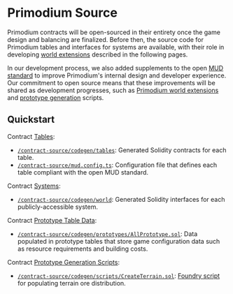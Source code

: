 # Primodium Source

Primodium contracts will be open-sourced in their entirety once the game design and balancing are finalized. Before then, the source code for Primodium tables and interfaces for systems are available, with their role in developing [world extensions](./world-extension.mdx) described in the following pages.

In our development process, we also added supplements to the open [MUD standard](https://mud.dev/) to improve Primodium's internal design and developer experience. Our commitment to open source means that these improvements will be shared as development progresses, such as [Primodium world extensions](./world-extension.mdx) and [prototype generation](./overview-contracts/generation.mdx) scripts.

## Quickstart

Contract [Tables](./overview-contracts/tables.mdx):

- [`/contract-source/codegen/tables`](https://github.com/primodiumxyz/developer/blob/main/contract-source/codegen/tables): Generated Solidity contracts for each table.
- [`/contract-source/mud.config.ts`](https://github.com/primodiumxyz/developer/blob/main/contract-source/mud.config.ts): Configuration file that defines each table compliant with the open MUD standard.

Contract [Systems](./overview-contracts/systems.mdx):

- [`/contract-source/codegen/world`](https://github.com/primodiumxyz/developer/blob/main/contract-source/codegen/world): Generated Solidity interfaces for each publicly-accessible system.

Contract [Prototype Table Data](./overview-contracts/tables.mdx#prototype-tables):

- [`/contract-source/codegen/prototypes/AllPrototype.sol`](https://github.com/primodiumxyz/developer/blob/main/contract-source/codegen/prototypes/AllPrototype.sol): Data populated in prototype tables that store game configuration data such as resource requirements and building costs.

Contract [Prototype Generation Scripts](./overview-source/generation.mdx):

- [`/contract-source/codegen/scripts/CreateTerrain.sol`](https://github.com/primodiumxyz/developer/blob/main/contract-source/codegen/scripts/CreateTerrain.sol): [Foundry script](https://book.getfoundry.sh/tutorials/solidity-scripting) for populating terrain ore distribution.
